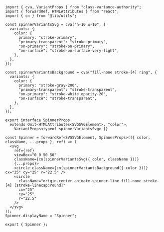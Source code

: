 ```tsx
import { cva, VariantProps } from "class-variance-authority";
import { forwardRef, HTMLAttributes } from "react";
import { cn } from "@lib/utils";

const spinnerVariantsSvg = cva("h-10 w-10", {
  variants: {
    color: {
      primary: "stroke-primary",
      "primary-transparent": "stroke-primary",
      "on-primary": "stroke-on-primary",
      "on-surface": "stroke-on-surface-very-light",
    },
  },
});

const spinnerVariantsBackground = cva("fill-none stroke-[4] ring", {
  variants: {
    color: {
      primary: "stroke-gray-200",
      "primary-transparent": "stroke-transparent",
      "on-primary": "stroke-white opacity-20",
      "on-surface": "stroke-transparent",
    },
  },
});

export interface SpinnerProps
  extends Omit<HTMLAttributes<SVGSVGElement>, "color">,
    VariantProps<typeof spinnerVariantsSvg> {}

const Spinner = forwardRef<SVGSVGElement, SpinnerProps>(({ color, className, ...props }, ref) => (
  <svg
    ref={ref}
    viewBox="0 0 50 50"
    className={cn(spinnerVariantsSvg({ color, className }))}
    {...props}>
    <circle className={cn(spinnerVariantsBackground({ color }))} cx="25" cy="25" r="22.5" />
    <circle
      className="origin-center animate-spinner-line fill-none stroke-[4] [stroke-linecap:round]"
      cx="25"
      cy="25"
      r="22.5"
    />
  </svg>
));
Spinner.displayName = "Spinner";

export { Spinner };
```
